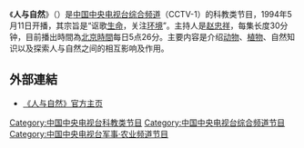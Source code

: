 {{In-progress TV show}}
{{unreferenced|time=2019-07-10T15:35:24+00:00}}
{{电视节目信息框
| 名称      = 人与自然
| 英文名称  = {{lang|en|''Human and Nature''}}
| 图片      = 
| 尺寸      = 
| 图说      = 
| 类型      = 科普
| 格式      = 纪录片
| 总导演    = 
| 国家      = {{CHNML}}
| 语言      = [[普通话|普通话]]
| 字幕      = [[简体中文|简体中文]]
| 季数      = 
| 集数      = 
| 每集长度  = 30分钟
| 出品人    = 
| 机位      = 
| 制作公司  = [[中国中央电视台|中国中央电视台]]
| 电视网    = [[中国中央电视台综合频道|中国中央电视台综合频道]]、[[中国中央电视台科教频道|中国中央电视台科教频道]]
| 图像制式  = [[标准画质电视|SDTV]] [[576i|576i]]<br />[[高清晰度电视|HDTV]] [[1080i|1080i]]
| 声音制式  = [[立体声|立体声]]
| 播出日期  = {{Start date|1994|5|11}}－至今
| imdb_id   = 
}}

《'''人与自然'''》（{{lang-en|Human and Nature}}）是[[中国中央电视台综合频道|中国中央电视台综合频道]]（CCTV-1）的科教类节目，1994年5月11日开播，其宗旨是“讴歌[[生命|生命]]，关注[[环境|环境]]”。主持人是[[赵忠祥|赵忠祥]]，每集长度30分钟，目前播出時間為[[北京時間|北京時間]]每日5点26分。主要内容是介绍[[动物|动物]]、[[植物|植物]]、自然知识以及探索人与自然之间的相互影响及作用。

==外部連結==
*[http://tv.cctv.com/lm/ryzr/ 《人与自然》官方主页]{{Wayback|url=http://tv.cctv.com/lm/ryzr/ |date=20201225201610 }}
{{TV-stub}}

[[Category:中国中央电视台科教类节目|Category:中国中央电视台科教类节目]]
[[Category:中国中央电视台综合频道节目|Category:中国中央电视台综合频道节目]]
[[Category:中国中央电视台军事·农业频道节目|Category:中国中央电视台军事·农业频道节目]]